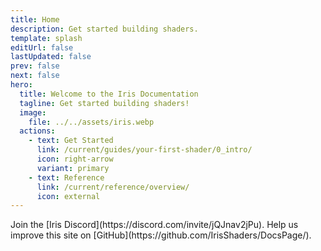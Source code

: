 ```yaml
---
title: Home
description: Get started building shaders.
template: splash
editUrl: false
lastUpdated: false
prev: false
next: false
hero:
  title: Welcome to the Iris Documentation
  tagline: Get started building shaders!
  image:
    file: ../../assets/iris.webp
  actions:
    - text: Get Started
      link: /current/guides/your-first-shader/0_intro/
      icon: right-arrow
      variant: primary
    - text: Reference
      link: /current/reference/overview/
      icon: external
---
```




<BannerImage />

<CardGrid stagger>
	<Card title="Chat With Us" icon="discord">
		Join the [Iris Discord](https://discord.com/invite/jQJnav2jPu).
	</Card>
	<Card title="Add new content" icon="add-document">
		Help us improve this site on [GitHub](https://github.com/IrisShaders/DocsPage/). 
	</Card>
</CardGrid>
